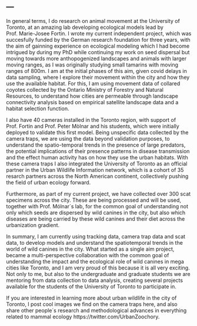 ---
---


In general terms, I do research on animal movement at the University of Toronto, at an amazing lab developing ecological models lead by Prof. Marie-Josee Fortin. I wrote my current independent project, which was succesfully funded by the German research foundation for three years, with the aim of gainning experience on ecological modeling which I had become intrigued by during my PhD while continuing my work on seed dispersal but moving towards more anthopogenized landscapes and animals with larger moving ranges, as I was originally studying small tamarins with moving ranges of 800m. I am at the initial phases of this aim, given covid delays in data sampling, where I explore their movement within the city and how they use the available habitat. For this, I am using movement data of collared coyotes collected by the Ontario Ministry of Forestry and Natural Resources, to understand how cities are permeable through landscape connectivity analysis based on empirical satellite landscape data and a habitat selection function. 

I also have 40 cameras installed in the Toronto region, with support of Prof. Fortin and Prof. Peter Mòlnar and his students, which were initially deployed to validate this first model. Being unspecific data collected by the camera traps, we are using the data beyond validation purposes, to understand the spatio-temporal trends in the presence of large predators, the potential implications of their presence patterns in disease transmission and the effect human activity has on how they use the urban habitats. With these camera traps I also integrated the University of Toronto as an official partner in the Urban Wildlife Information network, which is a cohort of 35 resarch partners across the North American continent, collectively pushing the field of urban ecology forward.

Furthermore, as part of my current project, we have collected over 300 scat specimens across the city. These are being processed and will be used, together with Prof. Mólnar´s lab, for the common goal of understanding not only which seeds are dispersed by wild canines in the city, but also which diseases are being carried by these wild canines and their diet across the urbanization gradient. 

In summary, I am currently using tracking data, camera trap data and scat data, to develop models and understand the spatiotemporal trends in the world of wild canines in the city. What started as a single aim project, became a multi-perspective collaboration with the common goal of understanding the impact and the ecological role of wild canines in mega cities like Toronto, and I am very proud of this because it is all very exciting. Not only to me, but also to the undergraduate and graduate students we are mentoring from data collection to data analysis, creating several projects available for the students of the University of Toronto to participate in.


If you are interested in learning more about urban wildlife in the city of Toronto, I post cool images we find on the camera traps  here, and also share other people´s research and methodological advances in everything related to mammal ecology https://twitter.com/UrbanZoochory.
